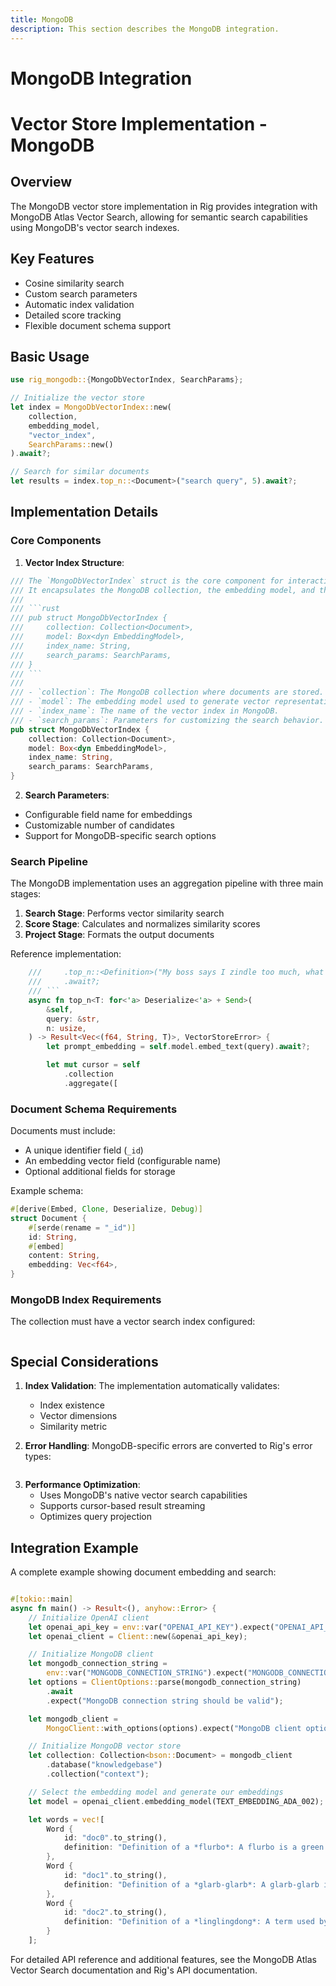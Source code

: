 ```yaml
---
title: MongoDB
description: This section describes the MongoDB integration.
---
```



# MongoDB Integration

# Vector Store Implementation - MongoDB

## Overview

The MongoDB vector store implementation in Rig provides integration with MongoDB Atlas Vector Search, allowing for semantic search capabilities using MongoDB's vector search indexes.

## Key Features

- Cosine similarity search
- Custom search parameters
- Automatic index validation
- Detailed score tracking
- Flexible document schema support

## Basic Usage

```rust
use rig_mongodb::{MongoDbVectorIndex, SearchParams};

// Initialize the vector store
let index = MongoDbVectorIndex::new(
    collection,
    embedding_model,
    "vector_index",
    SearchParams::new()
).await?;

// Search for similar documents
let results = index.top_n::<Document>("search query", 5).await?;
```

## Implementation Details

### Core Components

1. **Vector Index Structure**:

````rust filename="rig-mongodb/src/lib.rs [82-89]"
/// The `MongoDbVectorIndex` struct is the core component for interacting with MongoDB's vector search capabilities.
/// It encapsulates the MongoDB collection, the embedding model, and the index name, along with search parameters.
///
/// ```rust
/// pub struct MongoDbVectorIndex {
///     collection: Collection<Document>,
///     model: Box<dyn EmbeddingModel>,
///     index_name: String,
///     search_params: SearchParams,
/// }
/// ```
///
/// - `collection`: The MongoDB collection where documents are stored.
/// - `model`: The embedding model used to generate vector representations of text.
/// - `index_name`: The name of the vector index in MongoDB.
/// - `search_params`: Parameters for customizing the search behavior.
pub struct MongoDbVectorIndex {
    collection: Collection<Document>,
    model: Box<dyn EmbeddingModel>,
    index_name: String,
    search_params: SearchParams,
}


````

2. **Search Parameters**:

- Configurable field name for embeddings
- Customizable number of candidates
- Support for MongoDB-specific search options

### Search Pipeline

The MongoDB implementation uses an aggregation pipeline with three main stages:

1. **Search Stage**: Performs vector similarity search
2. **Score Stage**: Calculates and normalizes similarity scores
3. **Project Stage**: Formats the output documents

Reference implementation:

````246:285:rig-mongodb/src/lib.rs
    ///     .top_n::<Definition>("My boss says I zindle too much, what does that mean?", 1)
    ///     .await?;
    /// ```
    async fn top_n<T: for<'a> Deserialize<'a> + Send>(
        &self,
        query: &str,
        n: usize,
    ) -> Result<Vec<(f64, String, T)>, VectorStoreError> {
        let prompt_embedding = self.model.embed_text(query).await?;

        let mut cursor = self
            .collection
            .aggregate([
````

### Document Schema Requirements

Documents must include:

- A unique identifier field (`_id`)
- An embedding vector field (configurable name)
- Optional additional fields for storage

Example schema:

```rust
#[derive(Embed, Clone, Deserialize, Debug)]
struct Document {
    #[serde(rename = "_id")]
    id: String,
    #[embed]
    content: String,
    embedding: Vec<f64>,
}
```

### MongoDB Index Requirements

The collection must have a vector search index configured:

```rust filename="rig-mongodb/tests/integration_tests.rs [108-127]"


```

## Special Considerations

1. **Index Validation**: The implementation automatically validates:

   - Index existence
   - Vector dimensions
   - Similarity metric

2. **Error Handling**: MongoDB-specific errors are converted to Rig's error types:

```rust filename="rig-mongodb/src/lib.rs [54-56]"


```

3. **Performance Optimization**:
   - Uses MongoDB's native vector search capabilities
   - Supports cursor-based result streaming
   - Optimizes query projection

## Integration Example

A complete example showing document embedding and search:

```24:95:rig-mongodb/examples/vector_search_mongodb.rs

#[tokio::main]
async fn main() -> Result<(), anyhow::Error> {
    // Initialize OpenAI client
    let openai_api_key = env::var("OPENAI_API_KEY").expect("OPENAI_API_KEY not set");
    let openai_client = Client::new(&openai_api_key);

    // Initialize MongoDB client
    let mongodb_connection_string =
        env::var("MONGODB_CONNECTION_STRING").expect("MONGODB_CONNECTION_STRING not set");
    let options = ClientOptions::parse(mongodb_connection_string)
        .await
        .expect("MongoDB connection string should be valid");

    let mongodb_client =
        MongoClient::with_options(options).expect("MongoDB client options should be valid");

    // Initialize MongoDB vector store
    let collection: Collection<bson::Document> = mongodb_client
        .database("knowledgebase")
        .collection("context");

    // Select the embedding model and generate our embeddings
    let model = openai_client.embedding_model(TEXT_EMBEDDING_ADA_002);

    let words = vec![
        Word {
            id: "doc0".to_string(),
            definition: "Definition of a *flurbo*: A flurbo is a green alien that lives on cold planets".to_string(),
        },
        Word {
            id: "doc1".to_string(),
            definition: "Definition of a *glarb-glarb*: A glarb-glarb is a ancient tool used by the ancestors of the inhabitants of planet Jiro to farm the land.".to_string(),
        },
        Word {
            id: "doc2".to_string(),
            definition: "Definition of a *linglingdong*: A term used by inhabitants of the far side of the moon to describe humans.".to_string(),
        }
    ];

```

For detailed API reference and additional features, see the MongoDB Atlas Vector Search documentation and Rig's API documentation.

<br />
<Cards>
  <Cards.Card
    title="API Reference (docs.rs)"
    href="https://docs.rs/rig-mongodb/latest/rig_mongodb/index.html"
  />
</Cards>
